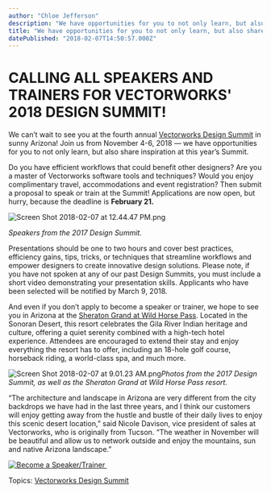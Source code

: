 ```yaml
---
author: "Chloe Jefferson"
description: "We have opportunities for you to not only learn, but also share inspiration at this year’s Vectorworks Design Summit."
title: "We have opportunities for you to not only learn, but also share inspiration at this year’s Vectorworks Design Summit." 
datePublished: "2018-02-07T14:50:57.000Z"
---
```

# CALLING ALL SPEAKERS AND TRAINERS FOR VECTORWORKS' 2018 DESIGN SUMMIT!

We can’t wait to see you at the fourth annual [Vectorworks Design Summit](http://www.vectorworks.net/design-summit?utm%5Fcampaign=blog&tum%5Fsource=intext&utm%5Fmedium=planetvectorworks&utm%5Fcontent=callforspeakers02072018) in sunny Arizona! Join us from November 4-6, 2018 — we have opportunities for you to not only learn, but also share inspiration at this year’s Summit.

Do you have efficient workflows that could benefit other designers? Are you a master of Vectorworks software tools and techniques? Would you enjoy complimentary travel, accommodations and event registration? Then submit a proposal to speak or train at the Summit! Applications are now open, but hurry, because the deadline is **February 21.**

![Screen Shot 2018-02-07 at 12.44.47 PM.png](https://blog.vectorworks.net/hs-fs/hubfs/Blog%20Images/180207_Call%20for%20Speakers/Screen%20Shot%202018-02-07%20at%2012.44.47%20PM.png?width=567&height=320&name=Screen%20Shot%202018-02-07%20at%2012.44.47%20PM.png)

_Speakers from the 2017 Design Summit._

Presentations should be one to two hours and cover best practices, efficiency gains, tips, tricks, or techniques that streamline workflows and empower designers to create innovative design solutions. Please note, if you have not spoken at any of our past Design Summits, you must include a short video demonstrating your presentation skills. Applicants who have been selected will be notified by March 9, 2018. 

And even if you don’t apply to become a speaker or trainer, we hope to see you in Arizona at the [Sheraton Grand at Wild Horse Pass](http://www.wildhorsepassresort.com/). Located in the Sonoran Desert, this resort celebrates the Gila River Indian heritage and culture, offering a quiet serenity combined with a high-tech hotel experience. Attendees are encouraged to extend their stay and enjoy everything the resort has to offer, including an 18-hole golf course, horseback riding, a world-class spa, and much more. 

![Screen Shot 2018-02-07 at 9.01.23 AM.png](https://blog.vectorworks.net/hs-fs/hubfs/Screen%20Shot%202018-02-07%20at%209.01.23%20AM.png?width=550&name=Screen%20Shot%202018-02-07%20at%209.01.23%20AM.png "Screen Shot 2018-02-07 at 9.01.23 AM.png")_Photos from the 2017 Design Summit, as well as the Sheraton Grand at Wild Horse Pass resort._

“The architecture and landscape in Arizona are very different from the city backdrops we have had in the last three years, and I think our customers will enjoy getting away from the hustle and bustle of their daily lives to enjoy this scenic desert location,” said Nicole Davison, vice president of sales at Vectorworks, who is originally from Tucson. “The weather in November will be beautiful and allow us to network outside and enjoy the mountains, sun and native Arizona landscape.”

[![Become a Speaker/Trainer ](https://no-cache.hubspot.com/cta/default/3018241/35e5e68a-e3b4-4b66-ac14-5d3c362448ee.png)](https://cta-redirect.hubspot.com/cta/redirect/3018241/35e5e68a-e3b4-4b66-ac14-5d3c362448ee) 

 Topics: [Vectorworks Design Summit](https://blog.vectorworks.net/topic/vectorworks-design-summit) 

 